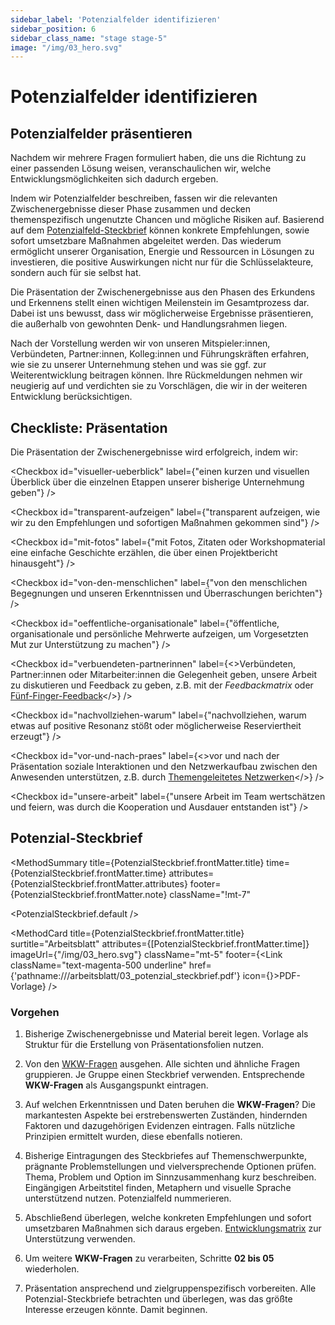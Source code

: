 ```yaml
---
sidebar_label: 'Potenzialfelder identifizieren'
sidebar_position: 6
sidebar_class_name: "stage stage-5"
image: "/img/03_hero.svg"
---
```



# Potenzialfelder identifizieren

## Potenzialfelder präsentieren

Nachdem wir mehrere Fragen formuliert haben, die uns die Richtung zu einer passenden Lösung weisen, veranschaulichen wir, welche Entwicklungsmöglichkeiten sich dadurch ergeben.

Indem wir Potenzialfelder beschreiben, fassen wir die relevanten Zwischenergebnisse dieser Phase zusammen und decken themenspezifisch ungenutzte Chancen und mögliche Risiken auf. Basierend auf dem [Potenzialfeld-Steckbrief](#potenzial-steckbrief) können konkrete Empfehlungen, sowie sofort umsetzbare Maßnahmen abgeleitet werden. Das wiederum ermöglicht unserer Organisation, Energie und Ressourcen in Lösungen zu investieren, die positive Auswirkungen nicht nur für die Schlüsselakteure, sondern auch für sie selbst hat.

Die Präsentation der Zwischenergebnisse aus den Phasen des Erkundens und Erkennens stellt einen wichtigen Meilenstein im Gesamtprozess dar. Dabei ist uns bewusst, dass wir möglicherweise Ergebnisse präsentieren, die außerhalb von gewohnten Denk- und Handlungsrahmen liegen.

Nach der Vorstellung werden wir von unseren Mitspieler:innen, Verbündeten, Partner:innen, Kolleg:innen und Führungskräften erfahren, wie sie zu unserer Unternehmung stehen und was sie ggf. zur Weiterentwicklung beitragen können. Ihre Rückmeldungen nehmen wir neugierig auf und verdichten sie zu Vorschlägen, die wir in der weiteren Entwicklung berücksichtigen.

## Checkliste: Präsentation

Die Präsentation der Zwischenergebnisse wird erfolgreich, indem wir:

<Checkbox id="visueller-ueberblick" label={"einen kurzen und visuellen Überblick über die einzelnen Etappen unserer bisherige Unternehmung geben"} />

<Checkbox id="transparent-aufzeigen" label={"transparent aufzeigen, wie wir zu den Empfehlungen und sofortigen Maßnahmen gekommen sind"} />

<Checkbox id="mit-fotos" label={"mit Fotos, Zitaten oder Workshopmaterial eine einfache Geschichte erzählen, die über einen Projektbericht hinausgeht"} />

<Checkbox id="von-den-menschlichen" label={"von den menschlichen Begegnungen und unseren Erkenntnissen und Überraschungen berichten"} />

<Checkbox id="oeffentliche-organisationale" label={"öffentliche, organisationale und persönliche Mehrwerte aufzeigen, um Vorgesetzten Mut zur Unterstützung zu machen"} />

<Checkbox id="verbuendeten-partnerinnen" label={<>Verbündeten, Partner:innen oder Mitarbeiter:innen die Gelegenheit geben, unsere Arbeit zu diskutieren und Feedback zu geben, z.B. mit der <i>Feedbackmatrix</i> oder <a href="/buch/vorbereiten/arbeitsgrundlagen-schaffen#fünf-finger-feedback">Fünf-Finger-Feedback</a></>} />

<Checkbox id="nachvollziehen-warum" label={"nachvollziehen, warum etwas auf positive Resonanz stößt oder möglicherweise Reserviertheit erzeugt"} />

<Checkbox id="vor-und-nach-praes" label={<>vor und nach der Präsentation soziale Interaktionen und den Netzwerkaufbau zwischen den Anwesenden unterstützen, z.B. durch <a href="/buch/erkunden/blinde-flecken-aufdecken#themengeleitetes-netzwerken">Themengeleitetes Netzwerken</a></>} />

<Checkbox id="unsere-arbeit" label={"unsere Arbeit im Team wertschätzen und feiern, was durch die Kooperation und Ausdauer entstanden ist"} />

## Potenzial-Steckbrief

<MethodSummary
  title={PotenzialSteckbrief.frontMatter.title}
  time={PotenzialSteckbrief.frontMatter.time}
  attributes={PotenzialSteckbrief.frontMatter.attributes}
  footer={PotenzialSteckbrief.frontMatter.note}
  className="!mt-7"
>
  <PotenzialSteckbrief.default />
</MethodSummary>

<MethodCard
  title={PotenzialSteckbrief.frontMatter.title}
  surtitle="Arbeitsblatt"
  attributes={[PotenzialSteckbrief.frontMatter.time]}
  imageUrl={"/img/03_hero.svg"}
  className="mt-5"
  footer={<Link className="text-magenta-500 underline" href={'pathname:///arbeitsblatt/03_potenzial_steckbrief.pdf'} icon={<EditIcon className="w-3 h-3 text-inherit" />}>PDF-Vorlage</Link>}
/>

### Vorgehen

1. Bisherige Zwischenergebnisse und Material bereit legen. Vorlage als Struktur für die Erstellung von Präsentationsfolien nutzen.

2. Von den [WKW-Fragen](/buch/erkennen/potenziale-eingrenzen#wie-können-wir-fragen) ausgehen. Alle sichten und ähnliche Fragen gruppieren. Je Gruppe einen Steckbrief verwenden. Entsprechende **WKW-Fragen** als Ausgangspunkt eintragen.

3. Auf welchen Erkenntnissen und Daten beruhen die **WKW-Fragen**? Die markantesten Aspekte bei erstrebenswerten Zuständen, hindernden Faktoren und dazugehörigen Evidenzen eintragen. Falls nützliche Prinzipien ermittelt wurden, diese ebenfalls notieren.

4. Bisherige Eintragungen des Steckbriefes auf Themenschwerpunkte, prägnante Problemstellungen und vielversprechende Optionen prüfen. Thema, Problem und Option im Sinnzusammenhang kurz beschreiben. Eingängigen Arbeitstitel finden, Metaphern und visuelle Sprache unterstützend nutzen. Potenzialfeld nummerieren.

5. Abschließend überlegen, welche konkreten Empfehlungen und sofort umsetzbaren Maßnahmen sich daraus ergeben. [Entwicklungsmatrix](/buch/vorbereiten/ist-zustand-betrachten#entwicklungsmatrix) zur Unterstützung verwenden.

6. Um weitere **WKW-Fragen** zu verarbeiten, Schritte **02 bis 05** wiederholen.

7. Präsentation ansprechend und zielgruppenspezifisch vorbereiten. Alle Potenzial-Steckbriefe betrachten und überlegen, was das größte Interesse erzeugen könnte. Damit beginnen.
